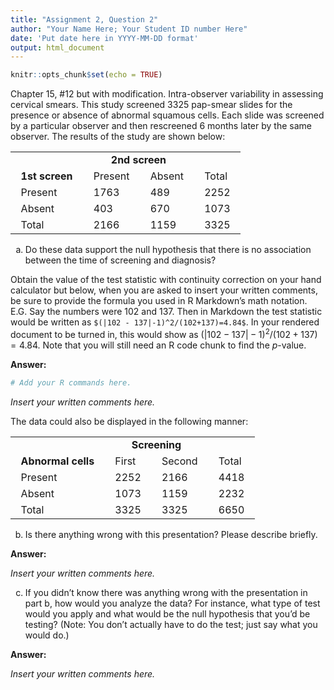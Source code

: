 ```yaml
---
title: "Assignment 2, Question 2"
author: "Your Name Here; Your Student ID number Here"
date: 'Put date here in YYYY-MM-DD format'
output: html_document
---
```


```r
knitr::opts_chunk$set(echo = TRUE)
```

Chapter 15, #12 but with modification. Intra-observer
variability in assessing cervical smears. This study
screened 3325 pap-smear slides for the presence or
absence of abnormal squamous cells. Each slide
was screened by a particular observer and then
rescreened 6 months later by the same observer.
The results of the study are shown below:

<table cellpadding="10">
<tr> 
 <td> &nbsp; </td>  
 <td colspan="2" align="center"> &nbsp; <b>2nd screen</b> &nbsp; </td>
 <td> &nbsp; </td>
</tr>
<tr> 
 <td> &nbsp; <b>1st screen</b> &nbsp; </td> 
 <td> &nbsp; Present &nbsp; </td> 
 <td> &nbsp; Absent &nbsp; </td> 
 <td> &nbsp; Total &nbsp; </td>
</tr>
<tr>
 <td> &nbsp; Present &nbsp; </td> 
 <td> &nbsp; 1763 &nbsp; </td> 
 <td> &nbsp; 489 &nbsp; </td> 
 <td> &nbsp; 2252 &nbsp; </td> 
</tr>
<tr>
 <td> &nbsp; Absent &nbsp; </td> 
 <td> &nbsp; 403 &nbsp; </td> 
 <td> &nbsp; 670 &nbsp; </td> 
 <td> &nbsp; 1073 &nbsp; </td> 
</tr>
<tr>
 <td> &nbsp; Total &nbsp; </td> 
 <td> &nbsp; 2166 &nbsp; </td> 
 <td> &nbsp; 1159 &nbsp; </td> 
 <td> &nbsp; 3325 &nbsp; </td> 
</tr>
</table>
<p>


(a) Do these data support the null hypothesis
that there is no association between the time of 
screening and diagnosis? 

Obtain the value of the test statistic 
with continuity correction on your hand calculator but below,
when you are asked to insert your written comments, be sure to provide the formula you used in R Markdown's math notation. E.G. Say the numbers were 102 and 137. Then in Markdown the test statistic would be written as
`$(|102 - 137|-1)^2/(102+137)=4.84$`. In your rendered 
document to be turned in, this would show 
 as $(|102 - 137|-1)^2/(102+137)=4.84$. 
 Note that you will still need an R code chunk to find the
 $p$-value.
 
 
 **Answer:**

```r
# Add your R commands here.  
```

*Insert your written comments here.*

The data could also be displayed in the following
manner:
<table cellpadding="10">
<tr> 
 <td> &nbsp; </td>  
 <td colspan="2" align="center"> &nbsp; <b>Screening</b> &nbsp; </td>
 <td> &nbsp; </td>
</tr>
<tr> 
 <td> &nbsp; <b>Abnormal cells </b> &nbsp; </td> 
 <td> &nbsp; First &nbsp; </td> 
 <td> &nbsp; Second &nbsp; </td> 
 <td> &nbsp; Total &nbsp; </td>
</tr>
<tr>
 <td> &nbsp; Present &nbsp; </td> 
 <td> &nbsp; 2252 &nbsp; </td> 
 <td> &nbsp; 2166 &nbsp; </td> 
 <td> &nbsp; 4418 &nbsp; </td> 
</tr>
<tr>
 <td> &nbsp; Absent &nbsp; </td> 
 <td> &nbsp; 1073 &nbsp; </td> 
 <td> &nbsp; 1159 &nbsp; </td> 
 <td> &nbsp; 2232 &nbsp; </td> 
</tr>
<tr>
 <td> &nbsp; Total &nbsp; </td> 
 <td> &nbsp; 3325 &nbsp; </td> 
 <td> &nbsp; 3325 &nbsp; </td> 
 <td> &nbsp; 6650 &nbsp; </td> 
</tr>
</table>
<p>


(b) Is there anything wrong with this presentation?
Please describe briefly.

**Answer:**

*Insert your written comments here.*

(c) If you didn't know there was anything wrong with the
presentation in part b, how would you analyze the data? For instance, what type of test would you apply and what would be the null hypothesis that you'd be testing? (Note: You don't actually have to do the test; just say what you would do.)

**Answer:**

*Insert your written comments here.*


